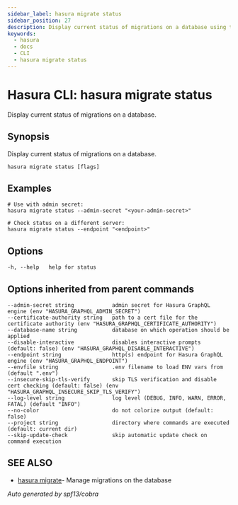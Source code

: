 ```yaml
---
sidebar_label: hasura migrate status
sidebar_position: 27
description: Display current status of migrations on a database using the Hasura CLI
keywords:
  - hasura
  - docs
  - CLI
  - hasura migrate status
---
```


# Hasura CLI: hasura migrate status

Display current status of migrations on a database.

## Synopsis

Display current status of migrations on a database.

```
hasura migrate status [flags]
```

## Examples

```
# Use with admin secret:
hasura migrate status --admin-secret "<your-admin-secret>"

# Check status on a different server:
hasura migrate status --endpoint "<endpoint>"
```

## Options

```
-h, --help   help for status
```

## Options inherited from parent commands

```
--admin-secret string            admin secret for Hasura GraphQL engine (env "HASURA_GRAPHQL_ADMIN_SECRET")
--certificate-authority string   path to a cert file for the certificate authority (env "HASURA_GRAPHQL_CERTIFICATE_AUTHORITY")
--database-name string           database on which operation should be applied
--disable-interactive            disables interactive prompts (default: false) (env "HASURA_GRAPHQL_DISABLE_INTERACTIVE")
--endpoint string                http(s) endpoint for Hasura GraphQL engine (env "HASURA_GRAPHQL_ENDPOINT")
--envfile string                 .env filename to load ENV vars from (default ".env")
--insecure-skip-tls-verify       skip TLS verification and disable cert checking (default: false) (env "HASURA_GRAPHQL_INSECURE_SKIP_TLS_VERIFY")
--log-level string               log level (DEBUG, INFO, WARN, ERROR, FATAL) (default "INFO")
--no-color                       do not colorize output (default: false)
--project string                 directory where commands are executed (default: current dir)
--skip-update-check              skip automatic update check on command execution
```

## SEE ALSO

- [hasura migrate](/graphql/core/hasura-cli/hasura_migrate.mdx)- Manage migrations on the database

_Auto generated by spf13/cobra_
